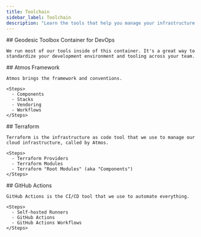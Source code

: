 ```yaml
---
title: Toolchain
sidebar_label: Toolchain
description: "Learn the tools that help you manage your infrastructure as code."
---
```



<Steps>

  <Step>
    ## <StepNumber/> Geodesic Toolbox Container for DevOps

    We run most of our tools inside of this container. It's a great way to standardize your development environment and tooling across your team.
  </Step>

  <Step>
    ## <StepNumber/> Atmos Framework

    Atmos brings the framework and conventions.

    <Steps>
      - Components
      - Stacks
      - Vendoring
      - Workflows
    </Steps>

  </Step>

  <Step>
    ## <StepNumber/> Terraform

    Terraform is the infrastructure as code tool that we use to manage our cloud infrastructure, called by Atmos.

    <Steps>
      - Terraform Providers
      - Terraform Modules
      - Terraform "Root Modules" (aka "Components")
    </Steps>
  </Step>

  <Step>
    ## <StepNumber/> GitHub Actions

    GitHub Actions is the CI/CD tool that we use to automate everything.

    <Steps>
      - Self-hosted Runners
      - GitHub Actions
      - GitHub Actions Workflows
    </Steps>
  </Step>

</Steps>
